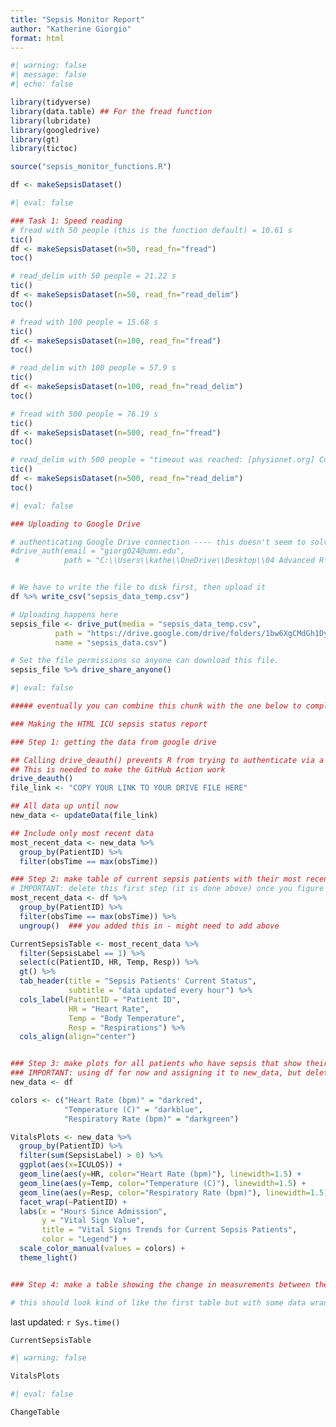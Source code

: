 ```yaml
---
title: "Sepsis Monitor Report"
author: "Katherine Giorgio"
format: html
---
```


```r
#| warning: false
#| message: false
#| echo: false

library(tidyverse)
library(data.table) ## For the fread function
library(lubridate)
library(googledrive)
library(gt)
library(tictoc)

source("sepsis_monitor_functions.R")

df <- makeSepsisDataset()
```

```r
#| eval: false

### Task 1: Speed reading
# fread with 50 people (this is the function default) = 10.61 s
tic()
df <- makeSepsisDataset(n=50, read_fn="fread")
toc()

# read_delim with 50 people = 21.22 s
tic()
df <- makeSepsisDataset(n=50, read_fn="read_delim")
toc()

# fread with 100 people = 15.68 s
tic()
df <- makeSepsisDataset(n=100, read_fn="fread")
toc()

# read_delim with 100 people = 57.9 s
tic()
df <- makeSepsisDataset(n=100, read_fn="read_delim")
toc()

# fread with 500 people = 76.19 s
tic()
df <- makeSepsisDataset(n=500, read_fn="fread")
toc()

# read_delim with 500 people = "timeout was reached: [physionet.org] Connection timed out after 10007 milliseconds"
tic()
df <- makeSepsisDataset(n=500, read_fn="read_delim")
toc()
```

```r
#| eval: false

### Uploading to Google Drive

# authenticating Google Drive connection ---- this doesn't seem to solve the problem... leaving it here for now though
#drive_auth(email = "giorg024@umn.edu",
 #          path = "C:\\Users\\kathe\\OneDrive\\Desktop\\04 Advanced R\\Code - Git\\7462-sepsis-monitor\\googledrive_apikey.txt")


# We have to write the file to disk first, then upload it
df %>% write_csv("sepsis_data_temp.csv")

# Uploading happens here
sepsis_file <- drive_put(media = "sepsis_data_temp.csv", 
          path = "https://drive.google.com/drive/folders/1bw6XgCMdGh1DyMIGOm1mPTTDP5rtny5W?usp=sharing",
          name = "sepsis_data.csv")

# Set the file permissions so anyone can download this file.
sepsis_file %>% drive_share_anyone()
```



```r
#| eval: false

##### eventually you can combine this chunk with the one below to complete task 4

### Making the HTML ICU sepsis status report

### Step 1: getting the data from google drive

## Calling drive_deauth() prevents R from trying to authenticate via a browser
## This is needed to make the GitHub Action work
drive_deauth()
file_link <- "COPY YOUR LINK TO YOUR DRIVE FILE HERE"

## All data up until now
new_data <- updateData(file_link)

## Include only most recent data
most_recent_data <- new_data %>%
  group_by(PatientID) %>%
  filter(obsTime == max(obsTime))
```

```r
### Step 2: make table of current sepsis patients with their most recent HR, Temp, and Resp
# IMPORTANT: delete this first step (it is done above) once you figure out the google drive thing
most_recent_data <- df %>%
  group_by(PatientID) %>%
  filter(obsTime == max(obsTime)) %>% 
  ungroup()  ### you added this in - might need to add above

CurrentSepsisTable <- most_recent_data %>% 
  filter(SepsisLabel == 1) %>% 
  select(c(PatientID, HR, Temp, Resp)) %>% 
  gt() %>% 
  tab_header(title = "Sepsis Patients' Current Status",
             subtitle = "data updated every hour") %>% 
  cols_label(PatientID = "Patient ID",
             HR = "Heart Rate",
             Temp = "Body Temperature",
             Resp = "Respirations") %>% 
  cols_align(align="center")


### Step 3: make plots for all patients who have sepsis that show their vital signs history
### IMPORTANT: using df for now and assigning it to new_data, but delete this step once you figure out google drive
new_data <- df

colors <- c("Heart Rate (bpm)" = "darkred",
            "Temperature (C)" = "darkblue",
            "Respiratory Rate (bpm)" = "darkgreen")

VitalsPlots <- new_data %>% 
  group_by(PatientID) %>% 
  filter(sum(SepsisLabel) > 0) %>% 
  ggplot(aes(x=ICULOS)) +
  geom_line(aes(y=HR, color="Heart Rate (bpm)"), linewidth=1.5) +
  geom_line(aes(y=Temp, color="Temperature (C)"), linewidth=1.5) +
  geom_line(aes(y=Resp, color="Respiratory Rate (bpm)"), linewidth=1.5) +
  facet_wrap(~PatientID) +
  labs(x = "Hours Since Admission",
       y = "Vital Sign Value",
       title = "Vital Signs Trends for Current Sepsis Patients",
       color = "Legend") +
  scale_color_manual(values = colors) +
  theme_light()


### Step 4: make a table showing the change in measurements between the last two measurements for all patients

# this should look kind of like the first table but with some data wrangling beforehand
```

last updated: `r Sys.time()`  
  
```r
CurrentSepsisTable
```

```r
#| warning: false

VitalsPlots
```

```r
#| eval: false

ChangeTable
```
